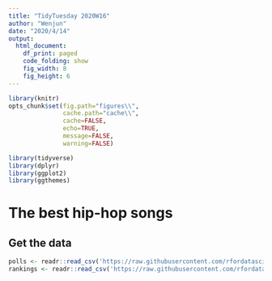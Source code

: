 ```yaml
---
title: "TidyTuesday 2020W16"
author: "Wenjun"
date: "2020/4/14"
output: 
  html_document:
    df_print: paged
    code_folding: show
    fig_width: 8
    fig_height: 6
---
```


```r
library(knitr)
opts_chunk$set(fig.path="figures\\",
               cache.path="cache\\",
               cache=FALSE,
               echo=TRUE,
               message=FALSE,
               warning=FALSE) 

library(tidyverse)
library(dplyr)
library(ggplot2)
library(ggthemes)
```

# The best hip-hop songs {.tabset .tabset-fade}

## Get the data

```r
polls <- readr::read_csv('https://raw.githubusercontent.com/rfordatascience/tidytuesday/master/data/2020/2020-04-14/polls.csv')
rankings <- readr::read_csv('https://raw.githubusercontent.com/rfordatascience/tidytuesday/master/data/2020/2020-04-14/rankings.csv')

```



















